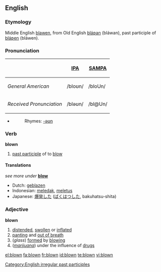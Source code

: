 ==English==
=== Etymology===
Middle English [[blawen]], from Old English [[blaƿan|bláƿan]] (bláwan), past participle of [[blaƿen|bláƿen]] (bláwen).  

=== Pronunciation ===
{| border=1 cellpadding=5
! !! [[w:IPA|IPA]] !! [[w:SAMPA|SAMPA]]
|-
! ''General American'' 
| /bloʊn/ || /bloUn/
|-
! ''Received Pronunciation'' 
| /bləʊn/ ||  /bl@Un/
|}
*{{audio|en-us-blown.ogg|Audio (US)}}
*:Rhymes: [[Rhymes:English:-əʊn|-əʊn]]

=== Verb ===
[[Category:English irregular past participles]]
'''blown'''
# [[past participle]] of to [[blow]]

==== Translations ====
''see more under'' '''[[blow]]'''
*Dutch: [[geblazen]]
*Indonesian: [[ledak|meledak]], [[letus|meletus]]
*Japanese: [[爆発]]した ([[ばくはつ]]した, bakuhatsu-shita)

===Adjective===
'''blown'''
#[[distended]], [[swollen]] or [[inflated]]
#[[panting]] and [[out of breath]]
#(''glass'') [[formed]] by [[blowing]]
#(''[[marijuana]]'') under the influence of [[drug]]s

[[el:blown]]
[[fa:blown]]
[[fr:blown]]
[[id:blown]]
[[te:blown]]
[[vi:blown]]